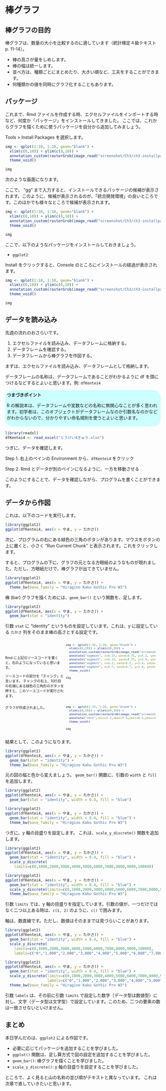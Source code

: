 # 棒グラフ {#ch03}

## 棒グラフの目的

棒グラフは、数量の大小を比較するのに適しています（統計検定４級テキスト p. 11-14）。

* 棒の高さが量をしめします。
* 棒の幅は統一します。
* 並べ方は、種類ごとにまとめたり、大きい順など、工夫をすることができます。
* 何種類かの値を同時にグラフ化することもあります。

## パッケージ

これまで、Rmd ファイルを作成する時、エクセルファイルをインポートする時など、何度か「パッケージ」をインストールしてきました。
ここでは、これからグラフを描くために使うパッケージを自分から追加してみましょう。

Tools &gt; Install Packages を選択します。

```r
img <- qplot(1:10, 1:10, geom="blank") +
  xlim(c(0,10)) + ylim(c(0,10)) +
  annotation_custom(rasterGrob(image_read("screenshot/Ch3/ch3-installpackage.png"), interpolate=TRUE), xmin=0, xmax=10, ymin=0, ymax=10) +
  theme_void()
```
```r
img
```

次のような画面になります。

ここで、 "gg" まで入力すると、インストールできるパッケージの候補が表示されます。このように、候補が表示されるのが、「統合開発環境」の良いところです。このほかでも様々なところで候補が表示されます。

```r
img <- qplot(1:10, 1:10, geom="blank") +
  xlim(c(0,10)) + ylim(c(0,10)) +
  annotation_custom(rasterGrob(image_read("screenshot/Ch3/ch3-installpackage2.png"), interpolate=TRUE), xmin=0, xmax=10, ymin=0, ymax=10) +
  theme_void()
```
```r
img
```

ここで、以下のようなパッケージをインストールしておきましょう。

* `ggplot2`

Install をクリックすると、Console のところにインストールの経過が表示されます。


```r
img <- qplot(1:10, 1:10, geom="blank") +
  xlim(c(0,10)) + ylim(c(0,10)) +
  annotation_custom(rasterGrob(image_read("screenshot/Ch3/ch3-installpackage3.png"), interpolate=TRUE), xmin=0, xmax=10, ymin=0, ymax=10) +
  theme_void()
```
```r
img
```



## データを読み込み

先週の流れのおさらいです。

1. エクセルファイルを読み込み、データフレームに格納する。
1. データフレームを確認する。
1. データフレームから棒グラフを作図する。


まずは、エクセルファイルを読み込み、データフレームとして格納します。

データフレームの名称は、データフレームであることがわかるように df を頭につけるなどするとよいと思います。例: `dfKentei4`

<div style="background: #cff; border-radius: 25px; padding: 5px;">
<div style="text-algn:center;">**つまづきポイント**</div>

R の解説本は、データフレームや変数などの名称に無関心なことが多く思われます。初学者は、このオブジェクトがデータフレームなのか引数名なのかなどがわからないので、分かりやすい命名規則を使うとよいと思います。
</div>


```r
library(readxl)
dfKentei4 <- read_excel("とうけい4きゅう.xlsx")
```

つぎに、データを確認します。

Step 1. 右上のペインの Environment から、`dfKentei4` をクリック

Step 2. Rmd とデータが別のペインになるように、一方を移動させる

このようにすることで、データを確認しながら、プログラムを書くことができます。

## データから作図

これは、以下のコードを実行します。

```r
library(ggplot2)
ggplot(dfKentei4, aes(x = やま, y = たかさ))
```

次に、プログラムの右にある緑色の三角のボタンがあります。マウスをボタンの上に置くと、小さく "Run Current Chunk" と表示されます。これをクリックします。

すると、プログラムの下に、グラフの元となる方眼紙のようなものが現れました。ただし、方眼紙だけで、棒グラフが出てきていません。

```r
library(ggplot2)
ggplot(dfKentei4, aes(x = やま, y = たかさ)) +
  theme_bw(base_family = "Hiragino Kaku Gothic Pro W3")
```

棒 (bar) グラフを描くためには、`geom_bar()` という関数を、足します。

```r
library(ggplot2)
ggplot(dfKentei4, aes(x = やま, y = たかさ)) +
  geom_bar(stat = "identity")
```

引数 `stat` に "identity" というものを設定しています。これは、y に設定している `たかさ` 列をそのまま棒の高さとする設定です。

<div style="display:inline-block;width:38%;vertical-align:top;font-size:0.8em;">

<br /><br />

Rmd に上記のソースコードを書くと、右のようになっていると思います。

ソースコードの部分を「チャンク」と言います。
チャンクの右上、10行目の右端にある緑色の三角形のボタンを押すと、このソースコードが実行されます。

</div><div style="display:inline-block;width:58%;vertical-align:top;font-size:0.8em;">

```r
img <- qplot(1:10, 1:10, geom="blank") +
  xlim(c(0,10)) + ylim(c(0,10)) +
  annotation_custom(rasterGrob(image_read("screenshot/3-5.png"), interpolate=TRUE), xmin=0, xmax=10, ymin=0, ymax=10) +
  annotate("segment", x=4.15, xend=4.75, y=4.2, yend=4.2, colour="red", size=2) +
  annotate("segment", x=4.15, xend=4.75, y=3.4, yend=3.4, colour="red", size=2) +
  annotate("segment", x=4.2, xend=4.2, y=3.4, yend=4.2, colour="red", size=2) +
  annotate("segment", x=4.7, xend=4.7, y=3.4, yend=4.2, colour="red", size=2) +
  theme_void()
```
```r
img
```

</div>

<div style="display:inline-block;width:38%;vertical-align:top;font-size:0.8em;">

グラフが作成されました。

</div><div style="display:inline-block;width:58%;vertical-align:top;font-size:0.8em;">


```r
img <- qplot(1:10, 1:10, geom="blank") +
  xlim(c(0,10)) + ylim(c(0,10)) +
  annotation_custom(rasterGrob(image_read("screenshot/3-6.png"), interpolate=TRUE), xmin=0, xmax=10, ymin=0, ymax=10) +
  annotate("rect",xmin=1.2,xmax=5.6,ymin=0.3,ymax=3.6, alpha=.3, fill="red") +
  theme_void()
```
```r
img
```

</div>

結果として、このようになります。

```r
library(ggplot2)
ggplot(dfKentei4, aes(x = やま, y = たかさ)) +
  geom_bar(stat = "identity") +
  theme_bw(base_family = "Hiragino Kaku Gothic Pro W3")
```

元の図の幅と色から変えましょう。
`geom_bar()` 関数に、引数の `width` と `fill` を追加します。

```r
library(ggplot2)
ggplot(dfKentei4, aes(x = やま, y = たかさ)) +
  geom_bar(stat = "identity", width = 0.4, fill = "blue")
```
```r
library(ggplot2)
ggplot(dfKentei4, aes(x = やま, y = たかさ)) +
  geom_bar(stat = "identity", width = 0.4, fill = "blue") +
  theme_bw(base_family = "Hiragino Kaku Gothic Pro W3")
```

つぎに、y 軸の目盛りを設定します。
これは、`scale_y_discrete()` 関数を追加します。

```r
library(ggplot2)
ggplot(dfKentei4, aes(x = やま, y = たかさ)) +
  geom_bar(stat = "identity", width = 0.4, fill = "blue") +
  scale_y_discrete(
    limits=c(0,1000,2000,3000,4000,5000,6000,7000,8000,9000,10000))
```
```r
library(ggplot2)
ggplot(dfKentei4, aes(x = やま, y = たかさ)) +
  geom_bar(stat = "identity", width = 0.4, fill = "blue") +
  scale_y_discrete(limits=c(0,1000,2000,3000,4000,5000,6000,7000,8000,9000,10000)) +
  theme_bw(base_family = "Hiragino Kaku Gothic Pro W3")
```

引数 `limits` では、y 軸の目盛りを指定しています。引数の値が、一つだけではなく二つ以上ある時は、`c(1, 2)` のように、`c()` で囲みます。

軸は、数直線です。ただし、数値はそのままでは見づらいことがあります。

```r
library(ggplot2)
ggplot(dfKentei4, aes(x = やま, y = たかさ)) +
  geom_bar(stat = "identity", width = 0.4, fill = "blue") +
  scale_y_discrete(
    limits=c(0,1000,2000,3000,4000,5000,6000,7000,8000,9000,10000),
    labels=c("0","1,000","2,000","3,000","4,000","5,000","6,000","7,000","8,000","9,000","10,000"))
```
```r
library(ggplot2)
ggplot(dfKentei4, aes(x = やま, y = たかさ)) +
  geom_bar(stat = "identity", width = 0.4, fill = "blue") +
  scale_y_discrete(limits=c(0,1000,2000,3000,4000,5000,6000,7000,8000,9000,10000),
                   labels=c("0","1,000","2,000","3,000","4,000","5,000","6,000","7,000","8,000","9,000","10,000")) +
  theme_bw(base_family = "Hiragino Kaku Gothic Pro W3")
```

引数 `labels` は、その前に引数 `limits` で設定した数字（データ型は数値型）に対し、文字（データ型は文字型）で設定しています。このため、二つの要素の数は一致させないといけません。

## まとめ

本日学んだのは、`ggplot2` による作図です。

* 必要に応じてパッケージを追加することを学びました。
* `ggplot()` 関数は、足し算方式で図の設定を追加することを学びました。
* `geom_bar()`: 棒グラフを描くことを学びました。
* `scale_y_discrete()`: y 軸の目盛りを設定することを学びました。

ところで、よく見ると山の名称の並び順がテキストと異なっています。
これは次章で直していきたいと思います。